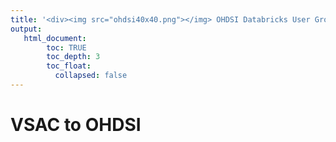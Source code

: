 ---
title: '<div><img src="ohdsi40x40.png"></img> OHDSI Databricks User Group </div>'
output:
   html_document:
        toc: TRUE
        toc_depth: 3
        toc_float:
          collapsed: false
---

# VSAC to OHDSI
